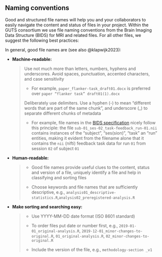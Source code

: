 ## Naming conventions

Good and structured file names will help you and your collaborators to easily navigate the content and status of files in your project. Within the GUTS consortium we use file naming conventions from the Brain Imaging Data Structure (BIDS) for MRI and related files. For all other files, we suggest the following best practices:

In general, good file names are (see also @klapwijk2023):

-   **Machine-readable:**

    ::: {#naming-conventions-1 .naming-conventions}
    > Use not much more than letters, numbers, hyphens and underscores. Avoid spaces, punctuation, accented characters, and case sensitivity
    >
    > -   For example, `paper_flanker-task_draft01.docx` is preferred over `paper “flanker task” draft01(1).docx`
    >
    > Deliberately use delimiters. Use a hyphen (-) to mean "different words that are part of the same chunk", and underscore (\_) to separate different chunks of metadata
    >
    > -   For example, file names in the [BIDS specification](https://bids.neuroimaging.io/) nicely follow this principle: the file `sub-01_ses-02_task-feedback_run-01.nii` contains instances of the "subject", "ses(sion)", "task" an "run" entities, making it evident from the filename alone that it contains the `nii` (nifti) feedback task data for run `01` from session `02` of subject `01`
    :::

-   **Human-readable:**

    ::: {#naming-conventions-2 .naming-conventions}
    > -   Good file names provide useful clues to the content, status and version of a file, uniquely identify a file and help in classifying and sorting files
    >
    > -   Choose keywords and file names that are sufficiently descriptive, e.g., `analysis01_descriptive-statistics.R`,`analysis02_preregistered-analysis.R`
    :::

-   **Make sorting and searching easy:**

    ::: {#naming-conventions-3 .naming-conventions}
    > -   Use YYYY-MM-DD date format (ISO 8601 standard)
    >
    > -   To order files put date or number first, e.g., `2019-01-01_original-analysis.R`, `2019-12-01_minor-changes-to-original.R`, `01_original-analysis.R`, `02_minor-changes-to-original.R`
    >
    > -   Include the version of the file, e.g., `methodology-section _v1`
    :::

